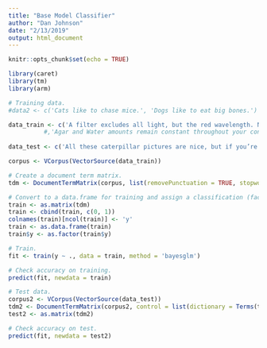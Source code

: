 ```yaml
---
title: "Base Model Classifier"
author: "Dan Johnson"
date: "2/13/2019"
output: html_document
---
```


```r
knitr::opts_chunk$set(echo = TRUE)
```

```r
library(caret)
library(tm)
library(arm)
```

```r
# Training data.
#data2 <- c('Cats like to chase mice.', 'Dogs like to eat big bones.')

data_train <- c('A filter excludes all light, but the red wavelength. Not the other way around.','A good control here would have been to soak the plates in water.','A myogram is a representation of the temporal curse of a contraction. It is not something that you use to record the data.','A one-tailed paired t-test is more appropriate here, please re-analyze the data.','A one-way ANOVA test should’ve been used first. Then if there was significance, use the Tukey-Kramer post hoc test to see which treatments different significantly from each other or not. Since excel doesn’t give you p-values in Tukey-Kramer, then you can use a two-sample t test to determine what the p-values are from the groups that are significant','A paired t-test is more appropriate for your data, as it takes into account the fact that you used the same fish for both treatments.','A photo of the plants would help support this!','A sentence about why you are using this organism would be good.','A separate chart for standard deviation is not needed as you have it already as a bar on your graphs.','A t-test is not necessary to calculate the SD. The SD is a descriptor of the sample, it indicates the amount of dispersion of the set of data values.','Above, you say that you measured masses. But you only talk about the results for length here. Would be good to show the data for all of the measurements you talk about in the methods section','Absorbance of what? What’s being absorbed? (This needs more context.)','According to statistics they are similar, not slightly different','According to this, the eight caterpillars were treated with Martin’s IGR','According to your formula (before - after treatment) this value should be positive because the contraction was stronger before the injection. So correct this.','ACh is not involved in the propagation of the action potential. It is involved in the synapse and it is required for the generation of an AP in the muscle.','Adapt really isn’t the right word here; it refers to a specific evolutionary process as opposed to the plasticity of a trait','Add a sentence about why you used Rana pipiens as a subject','Add a sentence or more about Rana pipiens and why you are using it.','Adding an x-axis label does not mean you should remove the labels clarifying which is control and which is experimental (“treated”). If you don’t wish to have too much text, you could also make control and experimental different colors and add a key showing what the different colors mean.','Additionally, the way is written could be improved. Because you didn’t get statistical significant, then you could conclude that the results did not support the hypothesis.','After the class explanation, try doing one t-test for all the data.  Let me know if you need help.','Again, detail for the methods section.','Again, error bars? What do they mean?','Again, I’d revisit this, since we’re just talking about absorption via spec here—not the chloroplasts’ absorption of light.','Again, no need to mention the null','Again, this can all go in your methods. The independent and dependent variable are made clear already by saying that you will be testing the effects of Martins IGR.  I understand that you are just trying to state them explicitly, as the resource guide tells you to, but this is unnecessary.','Again, this should be percent change—not absorbance—plotted if you want to report percent change values in your results section. You don’t need to include the blank, but all of these data points should have individual error bars since you had replicates.','Again, what do your error bars represent?','Again, what we labeled the tubes isn’t important','Agar and Water amounts remain constant throughout control and test plates')
          #,'Agar and Water amounts remain constant throughout your control and treatment plates. For treatment group, you added 4ml of 20x test compound solution on top of it.','Ah, but it is a single cell! (Isn’t Physarum cool?!)','Ah, so a good control here would have been covering the control PDA plates with water and allowing them to soak for 10 minutes too.','Ah, so it didn’t move directly towards the Physarum. Here it’s important to make that distinction in how you took measurements in your methods section. Did you go based on leading edge? If so, this data point would probably be inconclusive in the results section. Did you go based on a central axis upon which you took measurements? Instead, that’d be different.','All information that is not common knowledge needs to be cited.','All of them or are you referring to Martin’s IGR?','All of these tables are not needed. The first two are summed up in your figures and the second two should be in paragraph form in the results.','All of this should be saved for the discussion.  It talks to much about why you did things rather than the cold results.','All the legs received the lidocaine treatment. Write this in accordance to that.','All these are the results of the experiment.')
          
data_test <- c('All these caterpillar pictures are nice, but if you’re going to include them, you need to reference them somewhere in your report, generally in methods','All these numbers are confusing and make your result section hard to follow.','All these should be your results. That is written exactly like it should be in the results.','All this should be in the methods section.','All three amongst each other or the three treatments against the control?','All your error bars seem incorrect, as you don’t need error bars when each bar is one individual','Almost perfect','Also check that your standard deviation bars are reflecting the correct values, they look like they are the same size and they shouldn’t be.','Also citation','Also clean the image up a bit and delete the “Chart area” box','Also include the ANOVA and post hoc test results as a figure so you can cite your table in your results to show where you got your p-value from','Also include the proportions of water and agar in these plates','Also include your t-statistic and degrees of freedom','Also introduce statistical tests you performed to analyze the data','Also introduce the stat test you performed to analyze your data as final sentence in methods data.','Also mention briefly what you will actually be doing in the experiment','Also refence your figures when you use them as leverage in the discussion.','Also the error bars are not placed correctly','Also there’s some problems with your error bars. See me if you need help making the graphs','Also These graphs both say Experimental Group on the x axis.  This data is not a good choice to show in a figure because you don’t have any data for the tetany.  Instead of showing a graph, show a figure which can be a photo, a diagram, things like that.  It will need a caption but the in depth description of the figure could be put in the intro/discussion based on what you choose.For example:  you could show a diagram of a myogram of normal contraction and of tetany and use it to explain what happened to the leg.  This would count as a figure and would be a strong addition to the paper.','Also your stats say there is no difference between the two groups','Also- oat plants do flower.')
```


```r
corpus <- VCorpus(VectorSource(data_train))

# Create a document term matrix.
tdm <- DocumentTermMatrix(corpus, list(removePunctuation = TRUE, stopwords = TRUE, stemming = TRUE, removeNumbers = TRUE))

# Convert to a data.frame for training and assign a classification (factor) to each document.
train <- as.matrix(tdm)
train <- cbind(train, c(0, 1))
colnames(train)[ncol(train)] <- 'y'
train <- as.data.frame(train)
train$y <- as.factor(train$y)
```

```r
# Train.
fit <- train(y ~ ., data = train, method = 'bayesglm')
```

```r
# Check accuracy on training.
predict(fit, newdata = train)
```

```r
# Test data.
corpus2 <- VCorpus(VectorSource(data_test))
tdm2 <- DocumentTermMatrix(corpus2, control = list(dictionary = Terms(tdm), removePunctuation = TRUE, stopwords = TRUE, stemming = TRUE, removeNumbers = TRUE))
test2 <- as.matrix(tdm2)

# Check accuracy on test.
predict(fit, newdata = test2)
```



